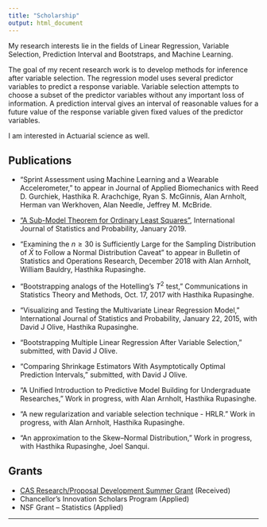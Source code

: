 ```yaml
---
title: "Scholarship"
output: html_document
---
```

My research interests lie in the fields of Linear Regression, Variable Selection, Prediction Interval and Bootstraps, and Machine Learning. 

The goal of my recent research work is  to develop methods for inference after variable selection. The regression model uses several predictor variables to 
predict a response variable. Variable selection attempts to choose a subset of the predictor variables without any important loss of information. A prediction 
interval gives an interval of reasonable values for a future value of the response variable given fixed values of the predictor variables. 

I am interested in Actuarial science as well. 


## Publications 

* "Sprint Assessment using Machine Learning and a Wearable Accelerometer," to appear in Journal of Applied Biomechanics with Reed D. Gurchiek, Hasthika R. Arachchige, Ryan S. McGinnis, Alan Arnholt, Herman van Werkhoven, Alan Needle, Jeffrey M. McBride. 

* ["A Sub-Model Theorem for Ordinary Least Squares"](http://www.ccsenet.org/journal/index.php/ijsp/article/view/0/37493), International Journal of Statistics and Probability, January 2019.

* "Examining the $n\geq 30$ is Sufficiently Large for the Sampling Distribution of $\bar{X}$ to Follow a Normal Distribution Caveat"  to appear in Bulletin of Statistics and Operations Research, December 2018 with Alan Arnholt, William Bauldry, Hasthika Rupasinghe. 

* "Bootstrapping analogs of the Hotelling's $T^2$ test,"  Communications in Statistics Theory and Methods, Oct. 17, 2017 with Hasthika Rupasinghe.

* "Visualizing and Testing the Multivariate Linear Regression Model,"  International Journal of Statistics and Probability, January 22, 2015, with David J Olive, Hasthika Rupasinghe.

* "Bootstrapping Multiple Linear Regression After Variable Selection,"  submitted, with David J Olive. 

* "Comparing Shrinkage Estimators With Asymptotically Optimal Prediction Intervals," submitted, with David J Olive. 

* "A Unified Introduction to Predictive Model Building for Undergraduate Researches,"   Work in progress, with Alan Arnholt, Hasthika Rupasinghe. 

* "A new regularization and variable selection technique - HRLR."  Work in progress, with Alan Arnholt, Hasthika Rupasinghe. 

* "An approximation to the Skew--Normal Distribution," Work in progress, with Hasthika Rupasinghe, Joel Sanqui.




## Grants

* [CAS Research/Proposal Development Summer Grant](https://cas.appstate.edu/faculty-staff/faculty-researchproposal-development-summer-grants/2018-summer-grant-recipients) (Received)
* Chancellor’s Innovation Scholars Program (Applied)
* NSF Grant -- Statistics (Applied)

<!--* AWM Travel grant (Applied) --> 

***

